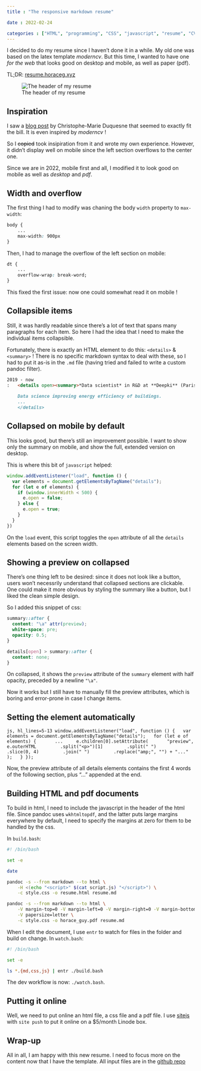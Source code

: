 ```yaml
---
title : "The responsive markdown resume"

date : 2022-02-24

categories : ["HTML", "programming", "CSS", "javascript", "resume", "CV", "web"]
---
```


I decided to do my resume since I haven't done it in a while. My old one was based on the latex template _moderncv_. But this time, I wanted to have one _for the web_ that looks good on desktop and mobile, as well as paper (pdf).

TL;DR: [resume.horaceg.xyz](https://resume.horaceg.xyz)

![The header of my resume](header.png)


## Inspiration

I saw a [blog post](https://blog.chmd.fr/editing-a-cv-in-markdown-with-pandoc.html) by Christophe-Marie Duquesne that seemed to exactly fit the bill. It is even inspired by _moderncv_ !

So I ~~copied~~ took insipiration from it and wrote my own experience. However, it didn't display well on mobile since the left section overflows to the center one.

Since we are in 2022, mobile first and all, I modified it to look good on mobile as well as _desktop_ and _pdf_.

## Width and overflow

The first thing I had to modify was chaning the body `width` property to `max-width`:

```css
body {
    ...
    max-width: 900px
}
```

Then, I had to manage the overflow of the left section on mobile:

```css
dt {
    ...
    overflow-wrap: break-word;
}
```

This fixed the first issue: now one could somewhat read it on mobile !

## Collapsible items

Still, it was hardly readable since there's a lot of text that spans many paragraphs for each item. So here I had the idea that I need to make the individual items collapsible.

Fortunately, there is exactly an HTML element to do this: `<details>` & `<summary>` ! There is no specific markdown syntax to deal with these, so I had to put it as-is in the `.md` file (having tried and failed to write a custom pandoc filter).

```markdown
2019 - now
:   <details open><summary>*Data scientist* in R&D at **Deepki** (Paris, France)</summary>
    
    Data science improving energy efficiency of buildings.
    ...
    </details>
```

## Collapsed on mobile by default

This looks good, but there's still an improvement possible. I want to show only the summary on mobile, and show the full, extended version on desktop.

This is where this bit of `javascript` helped: 

```js
window.addEventListener("load", function () {
  var elements = document.getElementsByTagName("details");
  for (let e of elements) {
    if (window.innerWidth < 500) {
      e.open = false;
    } else {
      e.open = true;
    }
  }
})
```

On the `load` event, this script toggles the `open` attribute of all the `details` elements based on the screen width.

## Showing a preview on collapsed

There's one thing left to be desired: since it does not look like a button, users won't necessrily understand that collapsed sections are clickable.
One could make it more obvious by styling the summary like a button, but I liked the clean simple design.

So I added this snippet of css:

```css
summary::after {
  content: "\a" attr(preview);
  white-space: pre;
  opacity: 0.5;
}

details[open] > summary::after {
  content: none;
}
```

On collapsed, it shows the `preview` attribute of the `summary` element with half opacity, preceded by a newline `"\a"`.

Now it works but I still have to manually fill the preview attributes, which is boring and error-prone in case I change items.

## Setting the element automatically

```js, hl_lines=5-13
window.addEventListener("load", function () {
  var elements = document.getElementsByTagName("details");
  for (let e of elements) {
      ...
    e.children[0].setAttribute(
      "preview",
      e.outerHTML
        .split("<p>")[1]
        .split(" ")
        .slice(0, 4)
        .join(" ")
        .replace("amp;", "") + "..."
    );
  }
});
```

Now, the preview attribute of all details elements contains the first 4 words of the following section, plus "..." appended at the end.


## Building HTML and pdf documents

To build in html, I need to include the javascript in the header of the html file. Since pandoc uses `wkhtmltopdf`, and the latter puts large margins everywhere by default, I need to specify the margins at zero for them to be handled by the css.

In `build.bash`: 

```bash
#! /bin/bash

set -e

date

pandoc -s --from markdown --to html \
    -H <(echo "<script>" $(cat script.js) "</script>") \
    -c style.css -o resume.html resume.md

pandoc -s --from markdown --to html \
    -V margin-top=0 -V margin-left=0 -V margin-right=0 -V margin-bottom=0 \
    -V papersize=letter \
    -c style.css -o horace_guy.pdf resume.md

```

When I edit the document, I use `entr` to watch for files in the folder and build on change. In `watch.bash`:
```bash
#! /bin/bash

set -e

ls *.{md,css,js} | entr ./build.bash
```

The dev workflow is now: `./watch.bash`.

## Putting it online

Well, we need to put online an html file, a css file and a pdf file. I use [sitejs](https://sitejs.org/) with `site push` to put it online on a $5/month Linode box.

## Wrap-up

All in all, I am happy with this new resume. I need to focus more on the content now that I have the template.
All input files are in the [github repo](https://github.com/horaceg/resume)
